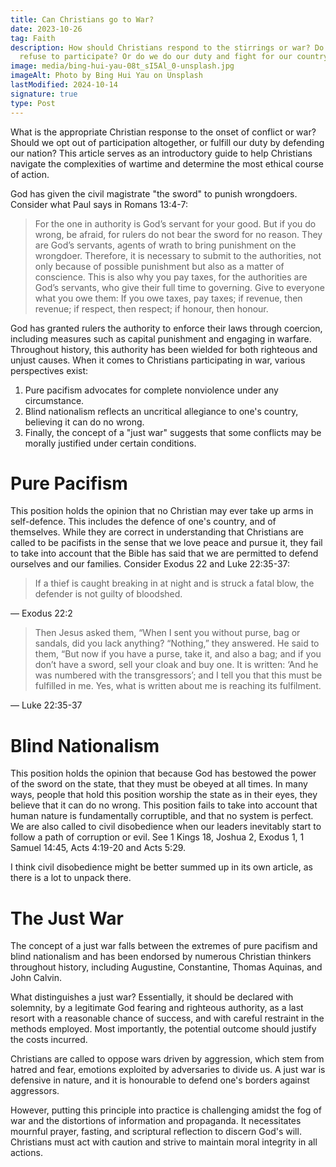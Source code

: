 ```yaml
---
title: Can Christians go to War?
date: 2023-10-26
tag: Faith
description: How should Christians respond to the stirrings or war? Do we simply
  refuse to participate? Or do we do our duty and fight for our country?
image: media/bing-hui-yau-08t_sI5Al_0-unsplash.jpg
imageAlt: Photo by Bing Hui Yau on Unsplash
lastModified: 2024-10-14
signature: true
type: Post
---
```


What is the appropriate Christian response to the onset of conflict or war? Should we opt out of participation altogether, or fulfill our duty by defending our nation? This article serves as an introductory guide to help Christians navigate the complexities of wartime and determine the most ethical course of action.

God has given the civil magistrate "the sword" to punish wrongdoers. Consider what Paul says in Romans 13:4-7:

> For the one in authority is God’s servant for your good. But if you do wrong, be afraid, for rulers do not bear the sword for no reason. They are God’s servants, agents of wrath to bring punishment on the wrongdoer. Therefore, it is necessary to submit to the authorities, not only because of possible punishment but also as a matter of conscience. This is also why you pay taxes, for the authorities are God’s servants, who give their full time to governing. Give to everyone what you owe them: If you owe taxes, pay taxes; if revenue, then revenue; if respect, then respect; if honour, then honour.

God has granted rulers the authority to enforce their laws through coercion, including measures such as capital punishment and engaging in warfare. Throughout history, this authority has been wielded for both righteous and unjust causes. When it comes to Christians participating in war, various perspectives exist:

1. Pure pacifism advocates for complete nonviolence under any circumstance.
2. Blind nationalism reflects an uncritical allegiance to one's country, believing it can do no wrong.
3. Finally, the concept of a "just war" suggests that some conflicts may be morally justified under certain conditions.

# Pure Pacifism

This position holds the opinion that no Christian may ever take up arms in self-defence. This includes the defence of one's country, and of themselves. While they are correct in understanding that Christians are called to be pacifists in the sense that we love peace and pursue it, they fail to take into account that the Bible has said that we are permitted to defend ourselves and our families. Consider Exodus 22 and Luke 22:35-37:

> If a thief is caught breaking in at night and is struck a fatal blow, the defender is not guilty of bloodshed.

— Exodus 22:2

> Then Jesus asked them, “When I sent you without purse, bag or sandals, did you lack anything? “Nothing,” they answered. He said to them, “But now if you have a purse, take it, and also a bag; and if you don’t have a sword, sell your cloak and buy one. It is written: ‘And he was numbered with the transgressors’; and I tell you that this must be fulfilled in me. Yes, what is written about me is reaching its fulfilment.

— Luke 22:35-37

# Blind Nationalism

This position holds the opinion that because God has bestowed the power of the sword on the state, that they must be obeyed at all times. In many ways, people that hold this position worship the state as in their eyes, they believe that it can do no wrong. This position fails to take into account that human nature is fundamentally corruptible, and that no system is perfect. We are also called to civil disobedience when our leaders inevitably start to follow a path of corruption or evil. See 1 Kings 18, Joshua 2, Exodus 1, 1 Samuel 14:45, Acts 4:19-20 and Acts 5:29.

I think civil disobedience might be better summed up in its own article, as there is a lot to unpack there.

# The Just War

The concept of a just war falls between the extremes of pure pacifism and blind nationalism and has been endorsed by numerous Christian thinkers throughout history, including Augustine, Constantine, Thomas Aquinas, and John Calvin.

What distinguishes a just war? Essentially, it should be declared with solemnity, by a legitimate God fearing and righteous authority, as a last resort with a reasonable chance of success, and with careful restraint in the methods employed. Most importantly, the potential outcome should justify the costs incurred.

Christians are called to oppose wars driven by aggression, which stem from hatred and fear, emotions exploited by adversaries to divide us. A just war is defensive in nature, and it is honourable to defend one's borders against aggressors.

However, putting this principle into practice is challenging amidst the fog of war and the distortions of information and propaganda. It necessitates mournful prayer, fasting, and scriptural reflection to discern God's will. Christians must act with caution and strive to maintain moral integrity in all actions.
